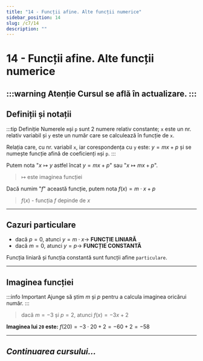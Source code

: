 ```yaml
---
title: "14 - Funcții afine. Alte funcții numerice"
sidebar_position: 14
slug: /c7/14
description: ""
---
```


# 14 - Funcții afine. Alte funcții numerice
:::warning Atenție
Cursul se află în actualizare.
:::
---
## Definiții și notații
:::tip Definiție
Numerele `m`și `p` sunt 2 numere relativ constante; `x` este un nr. relativ variabil și  `y` este un număr care se calculează în funcție de `x`.

Relația care, cu nr. variabil `x`, iar corespondența cu `y` este: $y = mx + p$ și se numește funcție afină de coeficienți `m`și `p`.
:::

Putem nota "$x \longmapsto y$ astfel încat $y = mx+p$" sau "$x \longmapsto mx+p$".
> $\longmapsto$ este imaginea funcției

Dacă numim "$f$" această funcție, putem nota $f(x) = m\cdot x +p$
>$f(x)$ - funcția $f$ depinde de $x$

---

## Cazuri particulare

- dacă $p = 0$, atunci $y = m\cdot x \rightarrow$ **FUNCȚIE LINIARĂ**
- dacă $m = 0$, atunci $y = p \rightarrow$ **FUNCȚIE CONSTANTĂ**

Funcția liniară și funcția constantă sunt funcții afine `particulare`.

---

## Imaginea funcției
:::info Important
Ajunge să știm $m$ și $p$ pentru a calcula imaginea oricărui număr.
:::

> dacă $m = -3$ și $p = 2$, atunci $f(x)=-3x+2$

**Imaginea lui `20` este:** $f(20) = -3\cdot 20 + 2 = -60 + 2 = -58$

---

## *Continuarea cursului...*